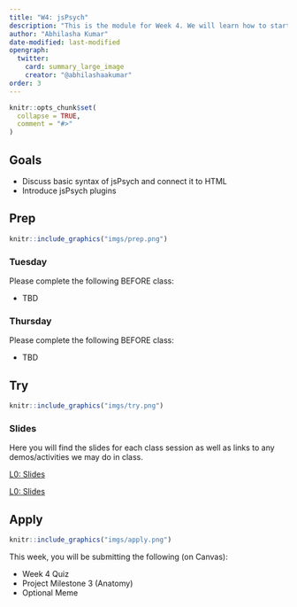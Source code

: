 ```yaml
---
title: "W4: jsPsych"
description: "This is the module for Week 4. We will learn how to start building different parts of an experiment using the platform jsPsych."
author: "Abhilasha Kumar"
date-modified: last-modified
opengraph:
  twitter:
    card: summary_large_image
    creator: "@abhilashaakumar"
order: 3
---
```


```r
knitr::opts_chunk$set(
  collapse = TRUE,
  comment = "#>"
)
```

## Goals

- Discuss basic syntax of jsPsych and connect it to HTML
- Introduce jsPsych plugins

## Prep 

:::::{.card .border .border-2 .border-info}
:::: {.grid .g-0}
::: {.g-col-3}
:::: {.card-body}

```r
knitr::include_graphics("imgs/prep.png")
```

::::
:::

::: {.g-col-9}
:::: {.card-body}
### Tuesday

Please complete the following BEFORE class:

- TBD

### Thursday

Please complete the following BEFORE class:

- TBD

::::
:::
::::
:::::

## Try {.mt-5}

:::::{.card .border .border-2 .border-info}
:::: {.grid .g-0}
::: {.g-col-3}
:::: {.card-body}

```r
knitr::include_graphics("imgs/try.png")
```

::::
:::

::: {.g-col-9}
:::: {.card-body}

### Slides

Here you will find the slides for each class session as well as links to any demos/activities we may do in class.

<a class="btn btn-outline-info" href="https://teaching-cognition.github.io/cognition/slides/L0_getting_started.pdf" role="button" target="_blank">L0: Slides</a>

<a class="btn btn-outline-info" href="https://teaching-cognition.github.io/cognition/slides/L0_getting_started.pdf" role="button" target="_blank">L0: Slides</a>


::::
:::


::::
:::::

## Apply {.mt-5}

:::::{.card .border .border-2 .border-info}
:::: {.grid .g-0}
::: {.g-col-3}
:::: {.card-body}

```r
knitr::include_graphics("imgs/apply.png")
```

::::
:::

::: {.g-col-9}
:::: {.card-body}

This week, you will be submitting the following (on Canvas):

- Week 4 Quiz
- Project Milestone 3 (Anatomy)
- Optional Meme
::::
:::


::::
:::::